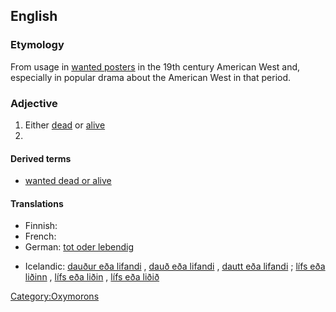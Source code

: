 {{rft}}
==English==
{{wikipedia|dab=Dead or Alive}}

===Etymology===
From usage in [[wanted poster]]s in the 19th century American West and, especially in popular drama about the American West in that period.

===Adjective===
{{en-adj|pos=[[dead]] or [[alive]]|-}}

# Either [[dead]] or [[alive]]
# {{non-gloss definition|Used to indicate someone is being sought for some kind of punishment or reprimand, and that (s)he may be killed in the process of finding, as if this was reasonable punishment}}

====Derived terms====
* [[wanted dead or alive]]

====Translations====
{{trans-top|wanted poster term}}
* Finnish: {{t|fi|elävänä|alt=elävänä tai kuolleena}}
* French: {{t-|fr|mort ou vif}}
* German: [[tot oder lebendig]]
{{trans-mid}}
* Icelandic: [[dauður eða lifandi]] {{m}}, [[dauð eða lifandi]] {{f}}, [[dautt eða lifandi]] {{n}}; [[lífs eða liðinn]] {{m}}, [[lífs eða liðin]] {{f}}, [[lífs eða liðið]] {{n}}
{{trans-bottom}}

[[Category:Oxymorons]]